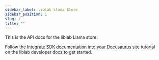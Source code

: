 ```yaml
---
sidebar_label: liblab Llama Store
sidebar_position: 1
slug: /
title: ""
---
```


This is the API docs for the liblab Llama store.

Follow the [Integrate SDK documentation into your Docusaurus site](http://developers.liblab.com/tutorials/build-docusaurus-site/) tutorial on the liblab developer docs to get started.
